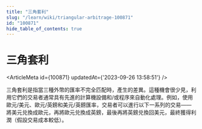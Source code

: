 ```yaml
---
title: "三角套利"
slug: "/learn/wiki/triangular-arbitrage-100871"
id: "100871"
hide_table_of_contents: true
---
```



# 三角套利

<ArticleMeta id={100871} updatedAt={'2023-09-26 13:58:51'} />
<div className='border-solid border-b border-t-0 my-4 border-[var(--ifm-color-gray-300)]' />

三角套利是指當三種外幣的匯率不完全匹配時，產生的差異。這種機會很少見，利用它們的交易者通常具有先進的計算機設備和/或程序來自動化處理。例如，使用歐元/美元、歐元/英鎊和美元/英鎊匯率，交易者可以進行以下一系列的交易——將美元兑換成歐元，再將歐元兑換成英鎊，最後再將英鎊兑換回美元，最終獲得利潤（假設交易成本較低）。

